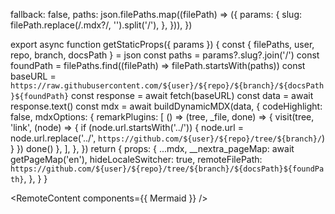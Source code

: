 
  fallback: false,
  paths: json.filePaths.map((filePath) => ({
    params: {
      slug: filePath.replace(/\.mdx?/, '').split('/'),
    },
  })),
})

export async function getStaticProps({ params }) {
  const { filePaths, user, repo, branch, docsPath } = json
  const paths = params?.slug?.join('/')
  const foundPath = filePaths.find((filePath) => filePath.startsWith(paths))
  const baseURL = `https://raw.githubusercontent.com/${user}/${repo}/${branch}/${docsPath}${foundPath}`
  const response = await fetch(baseURL)
  const data = await response.text()
  const mdx = await buildDynamicMDX(data, {
    codeHighlight: false,
    mdxOptions: {
      remarkPlugins: [
        () => (tree, _file, done) => {
          visit(tree, 'link', (node) => {
            if (node.url.startsWith('../')) {
              node.url = node.url.replace('../', `https://github.com/${user}/${repo}/tree/${branch}/`)
            }
          })
          done()
        },
      ],
    },
  })
  return {
    props: {
      ...mdx,
      __nextra_pageMap: await getPageMap('en'),
      hideLocaleSwitcher: true,
      remoteFilePath: `https://github.com/${user}/${repo}/tree/${branch}/${docsPath}${foundPath}`,
    },
  }
}

<RemoteContent components={{ Mermaid }} />
